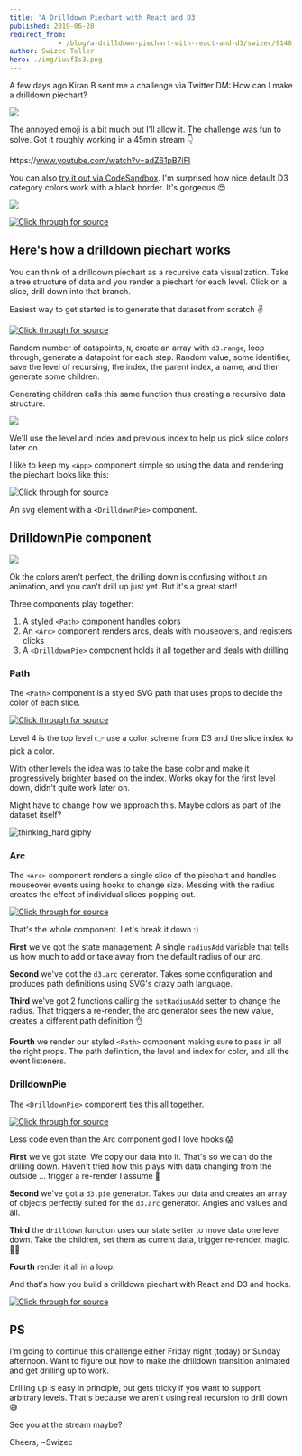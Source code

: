 ```yaml
---
title: 'A Drilldown Piechart with React and D3'
published: 2019-06-28
redirect_from: 
            - /blog/a-drilldown-piechart-with-react-and-d3/swizec/9140
author: Swizec Teller
hero: ./img/iuvfIs3.png
---
```

A few days ago Kiran B sent me a challenge via Twitter DM: How can I make a drilldown piechart?



![](./img/iuvfIs3.png)



The annoyed emoji is a bit much but I'll allow it. The challenge was fun to solve. Got it roughly working in a 45min stream 👇



https&#x3A;//www.youtube.com/watch?v=adZ61pB7iFI



You can also [try it out via CodeSandbox](https://codesandbox.io/s/drilldown-piechart-in-react-and-d3-d62y5). I'm surprised how nice default D3 category colors work with a black border. It's gorgeous 😍



![](./img/NU4bfJZ.png)



[![Click through for source](./img/techletter.app-screenshot-1561739464930.png)](https://codesandbox.io/s/drilldown-piechart-in-react-and-d3-d62y5)



## Here's how a drilldown piechart works



You can think of a drilldown piechart as a recursive data visualization. Take a tree structure of data and you render a piechart for each level. Click on a slice, drill down into that branch.



Easiest way to get started is to generate that dataset from scratch ✌️



[![Click through for source](./img/techletter.app-screenshot-1561739442421.png)](https://carbon.now.sh/?bg=rgba(255,255,255,1)&t=seti&l=javascript&ds=true&wc=true&wa=true&pv=48px&ph=32px&ln=false&code=function%20generateData(level%2C%20prevIndex)%20%7B%0A%20%20const%20N%20%3D%20d3.randomUniform(1%2C%2010)()%3B%0A%20%20return%20d3.range(N).map(i%20%3D%3E%20(%7B%0A%20%20%20%20value%3A%20Math.abs(d3.randomNormal()())%2C%0A%20%20%20%20id%3A%20%60%24%7Blevel%7D-%24%7Bi%7D%60%2C%0A%20%20%20%20level%3A%20level%2C%0A%20%20%20%20index%3A%20i%2C%0A%20%20%20%20prevIndex%3A%20prevIndex%2C%0A%20%20%20%20name%3A%20faker.internet.userName()%2C%0A%20%20%20%20children%3A%20level%20%3E%200%20%3F%20generateData(level%20-%201%2C%20i)%20%3A%20%5B%5D%0A%20%20%7D))%3B%0A%7D)



Random number of datapoints, `N`, create an array with `d3.range`, loop through, generate a datapoint for each step. Random value, some identifier, save the level of recursing, the index, the parent index, a name, and then generate some children.



Generating children calls this same function thus creating a recursive data structure.



![](./img/BI97htq.png)



We'll use the level and index and previous index to help us pick slice colors later on.



I like to keep my `<App>` component simple so using the data and rendering the piechart looks like this:



[![Click through for source](./img/techletter.app-screenshot-1561739426193.png)](https://carbon.now.sh/?bg=rgba(255,255,255,1)&t=seti&l=javascript&ds=true&wc=true&wa=true&pv=48px&ph=32px&ln=false&code=%3Csvg%20width%3D%22500%22%20height%3D%22500%22%3E%0A%09%3CDrilldownPie%20data%3D%7Bdata%7D%20x%3D%7B250%7D%20y%3D%7B250%7D%20%2F%3E%0A%3C%2Fsvg%3E)



An svg element with a `<DrilldownPie>` component.



## DrilldownPie component



![](./img/O9xL7km.gif)



Ok the colors aren't perfect, the drilling down is confusing without an animation, and you can't drill up just yet. But it's a great start!



Three components play together:



1. A styled `<Path>` component handles colors
2. An `<Arc>` component renders arcs, deals with mouseovers, and registers clicks
3. A `<DrilldownPie>` component holds it all together and deals with drilling



### Path



The `<Path>` component is a styled SVG path that uses props to decide the color of each slice.



[![Click through for source](./img/techletter.app-screenshot-1561739426130.png)](https://carbon.now.sh/?bg=rgba(255,255,255,1)&t=seti&l=javascript&ds=true&wc=true&wa=true&pv=48px&ph=32px&ln=false&code=const%20Path%20%3D%20styled.path%60%0A%20%20fill%3A%20%24%7Bprops%20%3D%3E%0A%20%20%20%20props.level%20%3D%3D%3D%204%0A%20%20%20%20%20%20%3F%20d3.schemePaired%5Bprops.index%5D%0A%20%20%20%20%20%20%3A%20d3.color(d3.schemePaired%5Bprops.prevIndex%5D).brighter(props.index%20%2F%202)%7D%3B%0A%20%20cursor%3A%20pointer%3B%0A%20%20stroke%3A%20black%3B%0A%60%3B)



Level 4 is the top level 👉 use a color scheme from D3 and the slice index to pick a color.



With other levels the idea was to take the base color and make it progressively brighter based on the index. Works okay for the first level down, didn't quite work later on.



Might have to change how we approach this. Maybe colors as part of the dataset itself?



![thinking_hard giphy](./img/media-6utVzLiyU9OuHbd70D-giphy-downsized-medium.gif)



### Arc



The `<Arc>` component renders a single slice of the piechart and handles mouseover events using hooks to change size. Messing with the radius creates the effect of individual slices popping out.



[![Click through for source](./img/techletter.app-screenshot-1561739426232.png)](https://carbon.now.sh/?bg=rgba(255,255,255,1)&t=seti&l=javascript&ds=true&wc=true&wa=true&pv=48px&ph=32px&ln=false&code=const%20Arc%20%3D%20(%7B%20arcData%2C%20onClick%20%7D)%20%3D%3E%20%7B%0A%20%20const%20%5BradiusAdd%2C%20setRadiusAdd%5D%20%3D%20useState(0)%3B%0A%0A%20%20const%20arc%20%3D%20d3%0A%20%20%20%20.arc()%0A%20%20%20%20.innerRadius(15%20%2B%20radiusAdd%20%2F%202)%0A%20%20%20%20.outerRadius(105%20%2B%20radiusAdd)%3B%0A%0A%20%20function%20mouseOver()%20%7B%0A%20%20%20%20setRadiusAdd(20)%3B%0A%20%20%7D%0A%0A%20%20function%20mouseOut()%20%7B%0A%20%20%20%20setRadiusAdd(0)%3B%0A%20%20%7D%0A%0A%20%20return%20(%0A%20%20%20%20%3CPath%0A%20%20%20%20%20%20d%3D%7Barc(arcData)%7D%0A%20%20%20%20%20%20index%3D%7BarcData.data.index%7D%0A%20%20%20%20%20%20level%3D%7BarcData.data.level%7D%0A%20%20%20%20%20%20prevIndex%3D%7BarcData.data.prevIndex%7D%0A%20%20%20%20%20%20onMouseOver%3D%7BmouseOver%7D%0A%20%20%20%20%20%20onMouseOut%3D%7BmouseOut%7D%0A%20%20%20%20%20%20onClick%3D%7BonClick%7D%0A%20%20%20%20%2F%3E%0A%20%20)%3B%0A%7D%3B)



That's the whole component. Let's break it down :)



**First** we've got the state management: A single `radiusAdd` variable that tells us how much to add or take away from the default radius of our arc.



**Second** we've got the `d3.arc` generator. Takes some configuration and produces path definitions using SVG's crazy path language.



**Third** we've got 2 functions calling the `setRadiusAdd` setter to change the radius. That triggers a re-render, the arc generator sees the new value, creates a different path definition 👌



**Fourth** we render our styled `<Path>` component making sure to pass in all the right props. The path definition, the level and index for color, and all the event listeners.



### DrilldownPie



The `<DrilldownPie>` component ties this all together.



[![Click through for source](./img/techletter.app-screenshot-1561739426244.png)](https://carbon.now.sh/?bg=rgba(255,255,255,1)&t=seti&l=javascript&ds=true&wc=true&wa=true&pv=48px&ph=32px&ln=false&code=const%20DrilldownPie%20%3D%20(%7B%20data%2C%20x%2C%20y%20%7D)%20%3D%3E%20%7B%0A%20%20const%20%5BrenderData%2C%20setRenderData%5D%20%3D%20useState(data)%3B%0A%0A%20%20const%20pie%20%3D%20d3.pie().value(d%20%3D%3E%20d.value)%3B%0A%0A%20%20function%20drilldown(index)%20%7B%0A%20%20%20%20setRenderData(renderData%5Bindex%5D.children)%3B%0A%20%20%7D%0A%0A%20%20return%20(%0A%20%20%20%20%3Cg%20transform%3D%7B%60translate(%24%7Bx%7D%2C%20%24%7By%7D)%60%7D%3E%0A%20%20%20%20%20%20%7Bpie(renderData).map(d%20%3D%3E%20(%0A%20%20%20%20%20%20%20%20%3CArc%20arcData%3D%7Bd%7D%20key%3D%7Bd.id%7D%20onClick%3D%7B()%20%3D%3E%20drilldown(d.index)%7D%20%2F%3E%0A%20%20%20%20%20%20))%7D%0A%20%20%20%20%3C%2Fg%3E%0A%20%20)%3B%0A%7D%3B)



Less code even than the Arc component god I love hooks 😱



**First** we've got state. We copy our data into it. That's so we can do the drilling down. Haven't tried how this plays with data changing from the outside ... trigger a re-render I assume 🤔



**Second** we've got a `d3.pie` generator. Takes our data and creates an array of objects perfectly suited for the `d3.arc` generator. Angles and values and all.



**Third** the `drilldown` function uses our state setter to move data one level down. Take the children, set them as current data, trigger re-render, magic. 🧙‍♂️



**Fourth** render it all in a loop.



And that's how you build a drilldown piechart with React and D3 and hooks.



[![Click through for source](./img/techletter.app-screenshot-1561739491897.png)](https://codesandbox.io/s/drilldown-piechart-in-react-and-d3-d62y5)



## PS



I'm going to continue this challenge either Friday night (today) or Sunday afternoon. Want to figure out how to make the drilldown transition animated and get drilling up to work.



Drilling up is easy in principle, but gets tricky if you want to support arbitrary levels. That's because we aren't using real recursion to drill down 😅



See you at the stream maybe?



Cheers, ~Swizec